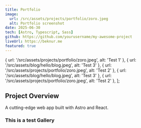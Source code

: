 ```yaml
---
title: Portfolio
image: 
  url: /src/assets/projects/portfolio/zoro.jpeg
  alt: Portfolio screenshot
date: 2025-06-30
tech: [Astro, Typescript, Sass]
github: https://github.com/yourusername/my-awesome-project
liveUrl: https://beknur.me
featured: true
---
```



  {
    url: '/src/assets/projects/portfolio/zoro.jpeg',
    alt: 'Test 1'
  },
  {
    url: '/src/assets/blog/hello/blog.jpeg',
    alt: 'Test 3'
  },
  {
    url: '/src/assets/projects/portfolio/zoro.jpeg',
    alt: 'Test 2'
  },
  {
    url: '/src/assets/blog/hello/blog.jpeg',
    alt: 'Test 3'
  },
  {
    url: '/src/assets/projects/portfolio/zoro.jpeg',
    alt: 'Test 2'
  },
];

## Project Overview

A cutting-edge web app built with Astro and React.

### This is a test Gallery
<Gallery gallery={gallery} />
